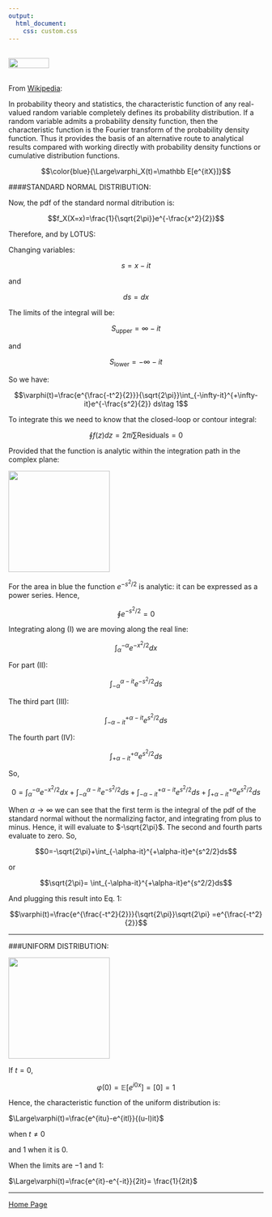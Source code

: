 ```yaml
---
output: 
  html_document:
    css: custom.css
---
```


<br>
<a href="http://rinterested.github.io/statistics/index.html">
<img HEIGHT="20" WIDTH="80" src="https://cloud.githubusercontent.com/assets/9312897/10556783/a27a26fa-745c-11e5-9b1a-2d5bd737387a.PNG"></a>
<br><br>


From [Wikipedia](https://en.wikipedia.org/wiki/Characteristic_function_(probability_theory)):

In probability theory and statistics, the characteristic function of any real-valued random variable completely defines its probability distribution. If a random variable admits a probability density function, then the characteristic function is the Fourier transform of the probability density function. Thus it provides the basis of an alternative route to analytical results compared with working directly with probability density functions or cumulative distribution functions. 


$$\color{blue}{\Large\varphi_X(t)=\mathbb E[e^{itX}]}$$


####STANDARD NORMAL DISTRIBUTION:
<br>

Now, the pdf of the standard normal ditribution is:

$$f_X(X=x)=\frac{1}{\sqrt{2\pi}}e^{-\frac{x^2}{2}}$$

Therefore, and by LOTUS:

\begin{align}\Large \varphi(t) &= \mathbb E[e^itX]\\
&= \int_{-\infty}^{+\infty} e^{itX} \frac{1}{\sqrt{2\pi}}e^{-\frac{x^2}{2}} dx\\
&=\int_{-\infty}^{+\infty} \color{blue}{\frac{e^{\frac{-t^2}{2}}}{\sqrt{2\pi}}e^{\frac{t^2}{2}}}e^{itx} e^{-\frac{x^2}{2}} dx\\
&=\frac{e^{\frac{-t^2}{2}}}{\sqrt{2\pi}}\int_{-\infty}^{+\infty}e^{\frac{t^2}{2}}e^{itx} e^{-\frac{x^2}{2}} dx\\
&=\frac{e^{\frac{-t^2}{2}}}{\sqrt{2\pi}}\int_{-\infty}^{+\infty}e^{-\frac{(x-it)^2}{2}} dx\\
\end{align}

Changing variables: 

$$s = x-it$$

and

$$ds = dx$$

The limits of the integral will be:

$$S_{\text{upper}}= \infty - it$$

and

$$S_{\text{lower}}= -\infty - it$$

So we have:

$$\varphi(t)=\frac{e^{\frac{-t^2}{2}}}{\sqrt{2\pi}}\int_{-\infty-it}^{+\infty-it}e^{-\frac{s^2}{2}} ds\tag 1$$

To integrate this we need to know that the closed-loop or contour integral:

$$\oint f(z) dz = 2\pi i \sum \text{Residuals}=0$$

Provided that the function is analytic within the integration path in the complex plane:

<img height="200"  src="https://cloud.githubusercontent.com/assets/9312897/21082449/a65be9f4-bfa9-11e6-9f9c-0854f1cddea9.png">

For the area in blue the function $e^{-s^2/2}$ is analytic: it can be expressed as a power series. Hence,

$$\oint e^{-s^2/2}=0$$

Integrating along (I) we are moving along the real line:

$$\int_{\alpha}^{-\alpha}e^{-x^2/2}dx$$

For part (II):

$$\int_{-\alpha}^{\alpha-it}e^{-s^2/2}ds$$

The third part (III):

$$\int_{-\alpha-it}^{+\alpha-it}e^{s^2/2}ds$$

The fourth part (IV):

$$\int_{+\alpha-it}^{+\alpha}e^{s^2/2}ds$$

So,

$$0= \int_{\alpha}^{-\alpha}e^{-x^2/2}dx + \int_{-\alpha}^{\alpha-it}e^{-s^2/2}ds + \int_{-\alpha-it}^{+\alpha-it}e^{s^2/2}ds + \int_{+\alpha-it}^{+\alpha}e^{s^2/2}ds$$ 

When $\alpha \to \infty$ we can see that the first term is the integral of the pdf of the standard normal without the normalizing factor, and integrating from plus to minus. Hence, it will evaluate to $-\sqrt{2\pi}$. The second and fourth parts evaluate to zero. So,

$$0=-\sqrt{2\pi}+\int_{-\alpha-it}^{+\alpha-it}e^{s^2/2}ds$$

or

$$\sqrt{2\pi}= \int_{-\alpha-it}^{+\alpha-it}e^{s^2/2}ds$$

And plugging this result into Eq. 1:

$$\varphi(t)=\frac{e^{\frac{-t^2}{2}}}{\sqrt{2\pi}}\sqrt{2\pi} =e^{\frac{-t^2}{2}}$$

---

###UNIFORM DISTRIBUTION:


<img height="200"  src="https://cloud.githubusercontent.com/assets/9312897/21082647/ca2d7f42-bfad-11e6-97b3-065b0635fde1.png">


If $t=0$,

$$\varphi(0)=\mathbb E[e^{i0x}]=\mathbb [0]=1$$

Hence, the characteristic function of the uniform distribution is:

$\Large\varphi(t)=\frac{e^{itu}-e^{itl}}{(u-l)it}$

when $t\neq 0$

and $1$ when it is $0.$

When the limits are $-1$ and $1$:

$\Large\varphi(t)=\frac{e^{it}-e^{-it}}{2it}= \frac{1}{2it}$

---

<a href="http://rinterested.github.io/statistics/index.html">Home Page</a>

